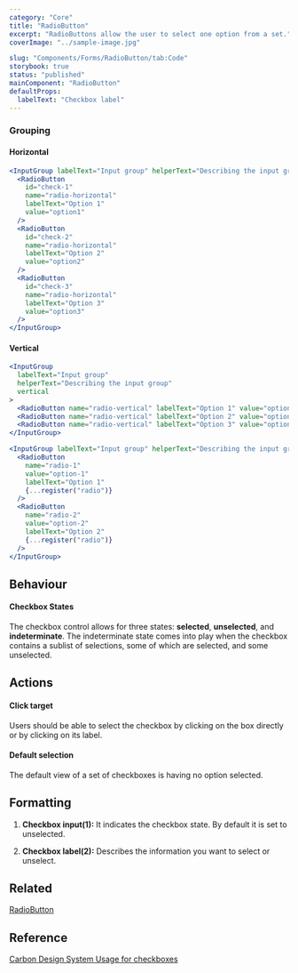 ```yaml
---
category: "Core"
title: "RadioButton"
excerpt: "RadioButtons allow the user to select one option from a set."
coverImage: "../sample-image.jpg"

slug: "Components/Forms/RadioButton/tab:Code"
storybook: true
status: "published"
mainComponent: "RadioButton"
defaultProps:
  labelText: "Checkbox label"
---
```


### Grouping

#### Horizontal

```jsx live
<InputGroup labelText="Input group" helperText="Describing the input group">
  <RadioButton
    id="check-1"
    name="radio-horizontal"
    labelText="Option 1"
    value="option1"
  />
  <RadioButton
    id="check-2"
    name="radio-horizontal"
    labelText="Option 2"
    value="option2"
  />
  <RadioButton
    id="check-3"
    name="radio-horizontal"
    labelText="Option 3"
    value="option3"
  />
</InputGroup>
```

#### Vertical

```jsx live
<InputGroup
  labelText="Input group"
  helperText="Describing the input group"
  vertical
>
  <RadioButton name="radio-vertical" labelText="Option 1" value="option1" />
  <RadioButton name="radio-vertical" labelText="Option 2" value="option2" />
  <RadioButton name="radio-vertical" labelText="Option 3" value="option3" />
</InputGroup>
```

```jsx live reactHookForm
<InputGroup labelText="Input group" helperText="Describing the input group">
  <RadioButton
    name="radio-1"
    value="option-1"
    labelText="Option 1"
    {...register("radio")}
  />
  <RadioButton
    name="radio-2"
    value="option-2"
    labelText="Option 2"
    {...register("radio")}
  />
</InputGroup>
```

## Behaviour

#### Checkbox States

The checkbox control allows for three states: **selected**, **unselected**, and **indeterminate**. The indeterminate state comes into play when the checkbox contains a sublist of selections, some of which are selected, and some unselected.

## Actions

#### Click target

Users should be able to select the checkbox by clicking on the box directly or by clicking on its label.

#### Default selection

The default view of a set of checkboxes is having no option selected.

## Formatting

1. **Checkbox input(1):** It indicates the checkbox state. By default it is set to unselected.

2. **Checkbox label(2):** Describes the information you want to select or unselect.

## Related

[RadioButton](?path=/docs/components-radiobutton--regular)

## Reference

[Carbon Design System Usage for checkboxes](https://next.carbondesignsystem.com/components/checkbox)
